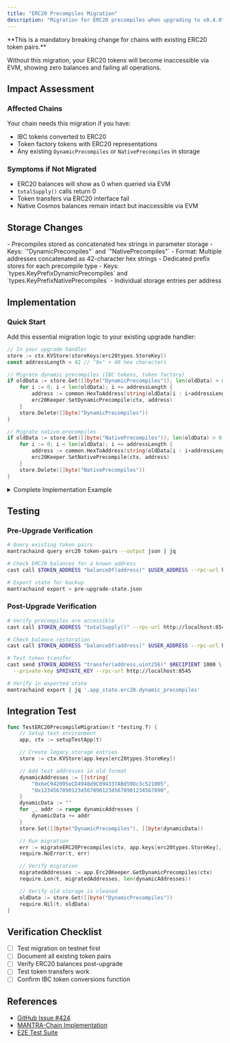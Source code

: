 ```yaml
---
title: "ERC20 Precompiles Migration"
description: "Migration for ERC20 precompiles when upgrading to v0.4.0"
---
```


<Callout type="error">
**This is a mandatory breaking change for chains with existing ERC20 token pairs.**

Without this migration, your ERC20 tokens will become inaccessible via EVM, showing zero balances and failing all operations.
</Callout>

## Impact Assessment

### Affected Chains

Your chain needs this migration if you have:
- IBC tokens converted to ERC20
- Token factory tokens with ERC20 representations
- Any existing `DynamicPrecompiles` or `NativePrecompiles` in storage

### Symptoms if Not Migrated

- ERC20 balances will show as 0 when queried via EVM
- `totalSupply()` calls return 0
- Token transfers via ERC20 interface fail
- Native Cosmos balances remain intact but inaccessible via EVM

## Storage Changes

<Tabs defaultValue="before">
<TabItem value="before" label="Before (v0.3.x)">
- Precompiles stored as concatenated hex strings in parameter storage
- Keys: `"DynamicPrecompiles"` and `"NativePrecompiles"`
- Format: Multiple addresses concatenated as 42-character hex strings
</TabItem>
<TabItem value="after" label="After (v0.4.0)">
- Dedicated prefix stores for each precompile type
- Keys: `types.KeyPrefixDynamicPrecompiles` and `types.KeyPrefixNativePrecompiles`
- Individual storage entries per address
</TabItem>
</Tabs>

## Implementation

### Quick Start

Add this essential migration logic to your existing upgrade handler:

```go
// In your upgrade handler
store := ctx.KVStore(storeKeys[erc20types.StoreKey])
const addressLength = 42 // "0x" + 40 hex characters

// Migrate dynamic precompiles (IBC tokens, token factory)
if oldData := store.Get([]byte("DynamicPrecompiles")); len(oldData) > 0 {
    for i := 0; i < len(oldData); i += addressLength {
        address := common.HexToAddress(string(oldData[i : i+addressLength]))
        erc20Keeper.SetDynamicPrecompile(ctx, address)
    }
    store.Delete([]byte("DynamicPrecompiles"))
}

// Migrate native precompiles
if oldData := store.Get([]byte("NativePrecompiles")); len(oldData) > 0 {
    for i := 0; i < len(oldData); i += addressLength {
        address := common.HexToAddress(string(oldData[i : i+addressLength]))
        erc20Keeper.SetNativePrecompile(ctx, address)
    }
    store.Delete([]byte("NativePrecompiles"))
}
```

<details>
<summary>Complete Implementation Example</summary>

<Steps>
### Create Upgrade Handler

```go app/upgrades/v040/handler.go
package v040

import (
    "context"

    storetypes "cosmossdk.io/store/types"
    upgradetypes "cosmossdk.io/x/upgrade/types"
    sdk "github.com/cosmos/cosmos-sdk/types"
    "github.com/cosmos/cosmos-sdk/types/module"
    erc20keeper "github.com/cosmos/evm/x/erc20/keeper"
    erc20types "github.com/cosmos/evm/x/erc20/types"
    "github.com/ethereum/go-ethereum/common"
)

const UpgradeName = "v0.4.0"

func CreateUpgradeHandler(
    mm *module.Manager,
    configurator module.Configurator,
    keepers *UpgradeKeepers,
    storeKeys map[string]*storetypes.KVStoreKey,
) upgradetypes.UpgradeHandler {
    return func(c context.Context, plan upgradetypes.Plan, vm module.VersionMap) (module.VersionMap, error) {
        ctx := sdk.UnwrapSDKContext(c)
        ctx.Logger().Info("Starting v0.4.0 upgrade...")

        // Run standard module migrations
        vm, err := mm.RunMigrations(ctx, configurator, vm)
        if err != nil {
            return vm, err
        }

        // Migrate ERC20 precompiles
        if err := migrateERC20Precompiles(ctx, storeKeys[erc20types.StoreKey], keepers.Erc20Keeper); err != nil {
            return vm, err
        }

        ctx.Logger().Info("v0.4.0 upgrade complete")
        return vm, nil
    }
}
```

### Implement Migration Logic

```go app/upgrades/v040/erc20_migration.go
package v040

import (
    sdk "github.com/cosmos/cosmos-sdk/types"
    storetypes "cosmossdk.io/store/types"
    erc20keeper "github.com/cosmos/evm/x/erc20/keeper"
    "github.com/ethereum/go-ethereum/common"
)

func migrateERC20Precompiles(
    ctx sdk.Context,
    storeKey *storetypes.KVStoreKey,
    erc20Keeper erc20keeper.Keeper,
) error {
    store := ctx.KVStore(storeKey)
    const addressLength = 42 // "0x" + 40 hex characters

    migrations := []struct {
        oldKey string
        setter func(sdk.Context, common.Address)
        description string
    }{
        {
            oldKey:      "DynamicPrecompiles",
            setter:      erc20Keeper.SetDynamicPrecompile,
            description: "dynamic precompiles (token factory, IBC tokens)",
        },
        {
            oldKey:      "NativePrecompiles",
            setter:      erc20Keeper.SetNativePrecompile,
            description: "native precompiles",
        },
    }

    for _, migration := range migrations {
        oldData := store.Get([]byte(migration.oldKey))
        if len(oldData) == 0 {
            ctx.Logger().Info("No legacy data found", "type", migration.description)
            continue
        }

        addressCount := len(oldData) / addressLength
        ctx.Logger().Info("Migrating precompiles",
            "type", migration.description,
            "count", addressCount,
        )

        migratedCount := 0
        for i := 0; i < len(oldData); i += addressLength {
            if i+addressLength > len(oldData) {
                ctx.Logger().Error("Invalid data length",
                    "type", migration.description,
                    "position", i,
                )
                break
            }

            addressStr := string(oldData[i : i+addressLength])
            address := common.HexToAddress(addressStr)

            // Validate address
            if address == (common.Address{}) {
                ctx.Logger().Warn("Skipping zero address",
                    "type", migration.description,
                    "raw", addressStr,
                )
                continue
            }

            // Migrate to new storage
            migration.setter(ctx, address)
            migratedCount++

            ctx.Logger().Debug("Migrated precompile",
                "type", migration.description,
                "address", address.String(),
                "index", migratedCount,
            )
        }

        // Clean up old storage
        store.Delete([]byte(migration.oldKey))
        ctx.Logger().Info("Migration complete",
            "type", migration.description,
            "migrated", migratedCount,
            "expected", addressCount,
        )
    }

    return nil
}
```

### Register Upgrade Handler

```go app/app.go
import (
    v040 "github.com/yourchain/app/upgrades/v040"
)

func (app *App) RegisterUpgradeHandlers() {
    app.UpgradeKeeper.SetUpgradeHandler(
        v040.UpgradeName,
        v040.CreateUpgradeHandler(
            app.ModuleManager,
            app.configurator,
            &v040.UpgradeKeepers{
                Erc20Keeper: app.Erc20Keeper,
            },
            app.keys,
        ),
    )
}
```
</Steps>

</details>

## Testing

### Pre-Upgrade Verification

```bash
# Query existing token pairs
mantrachaind query erc20 token-pairs --output json | jq

# Check ERC20 balances for a known address
cast call $TOKEN_ADDRESS "balanceOf(address)" $USER_ADDRESS --rpc-url http://localhost:8545

# Export state for backup
mantrachaind export > pre-upgrade-state.json
```

### Post-Upgrade Verification

```bash
# Verify precompiles are accessible
cast call $TOKEN_ADDRESS "totalSupply()" --rpc-url http://localhost:8545

# Check balance restoration
cast call $TOKEN_ADDRESS "balanceOf(address)" $USER_ADDRESS --rpc-url http://localhost:8545

# Test token transfer
cast send $TOKEN_ADDRESS "transfer(address,uint256)" $RECIPIENT 1000 \
  --private-key $PRIVATE_KEY --rpc-url http://localhost:8545

# Verify in exported state
mantrachaind export | jq '.app_state.erc20.dynamic_precompiles'
```

## Integration Test

```go tests/upgrade_test.go
func TestERC20PrecompileMigration(t *testing.T) {
    // Setup test environment
    app, ctx := setupTestApp(t)

    // Create legacy storage entries
    store := ctx.KVStore(app.keys[erc20types.StoreKey])

    // Add test addresses in old format
    dynamicAddresses := []string{
        "0x6eC942095eCD4948d9C094337ABd59Dc3c521005",
        "0x1234567890123456789012345678901234567890",
    }
    dynamicData := ""
    for _, addr := range dynamicAddresses {
        dynamicData += addr
    }
    store.Set([]byte("DynamicPrecompiles"), []byte(dynamicData))

    // Run migration
    err := migrateERC20Precompiles(ctx, app.keys[erc20types.StoreKey], app.Erc20Keeper)
    require.NoError(t, err)

    // Verify migration
    migratedAddresses := app.Erc20Keeper.GetDynamicPrecompiles(ctx)
    require.Len(t, migratedAddresses, len(dynamicAddresses))

    // Verify old storage is cleaned
    oldData := store.Get([]byte("DynamicPrecompiles"))
    require.Nil(t, oldData)
}
```

## Verification Checklist

- [ ] Test migration on testnet first
- [ ] Document all existing token pairs
- [ ] Verify ERC20 balances post-upgrade
- [ ] Test token transfers work
- [ ] Confirm IBC token conversions function

## References

- [GitHub Issue #424](https://github.com/cosmos/evm/issues/424)
- [MANTRA-Chain Implementation](https://github.com/MANTRA-Chain/mantrachain/pull/409)
- [E2E Test Suite](https://github.com/MANTRA-Chain/mantrachain-e2e/pull/41)